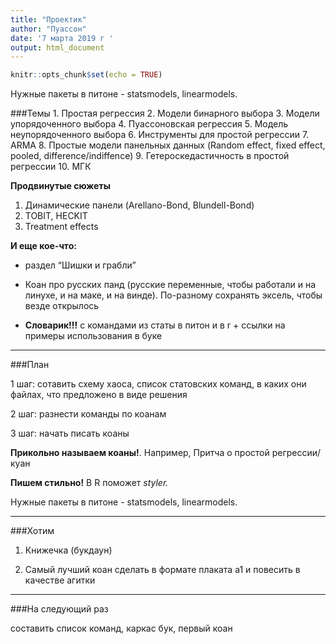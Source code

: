 ---
title: "Проектик"
author: "Пуассон"
date: '7 марта 2019 г '
output: html_document
---

```{r setup, include=FALSE}
knitr::opts_chunk$set(echo = TRUE)
```


Нужные пакеты в питоне - statsmodels, linearmodels.

###Темы
1. Простая регрессия
2. Модели бинарного выбора
3. Модели упорядоченного выбора
4. Пуассоновская регрессия
5. Модель неупорядоченного выбора
6. Инструменты для простой регрессии
7. ARMA
8. Простые модели панельных данных (Random effect, fixed effect, pooled, difference/indiffence)
9. Гетероскедастичность в простой регрессии
10. МГК

**Продвинутые сюжеты**

1. Динамические панели (Arellano-Bond, Blundell-Bond)
2. TOBIT, HECKIT
3. Treatment effects


**И еще кое-что:**

+ раздел "Шишки и грабли"

+ Коан про русских панд (русские переменные, чтобы работали и на линухе, и на маке, и на винде). По-разному сохранять эксель, чтобы везде открылось

+ **Словарик!!!** с командами из статы в питон и в r + ссылки на примеры использования в буке

___

###План

1 шаг: сотавить схему хаоса, список статовских команд, в каких они файлах, что предложено в виде решения

2 шаг: разнести команды по коанам

3 шаг: начать писать коаны

**Прикольно называем коаны!**. Например, Притча о простой регрессии/куан

**Пишем стильно!** В R поможет *styler.*


Нужные пакеты в питоне - statsmodels, linearmodels.


___

###Хотим

1. Книжечка (букдаун)

2. Самый лучший коан сделать в формате плаката a1 и повесить в качестве агитки


___

###На следующий раз

составить список команд, каркас бук, первый коан
